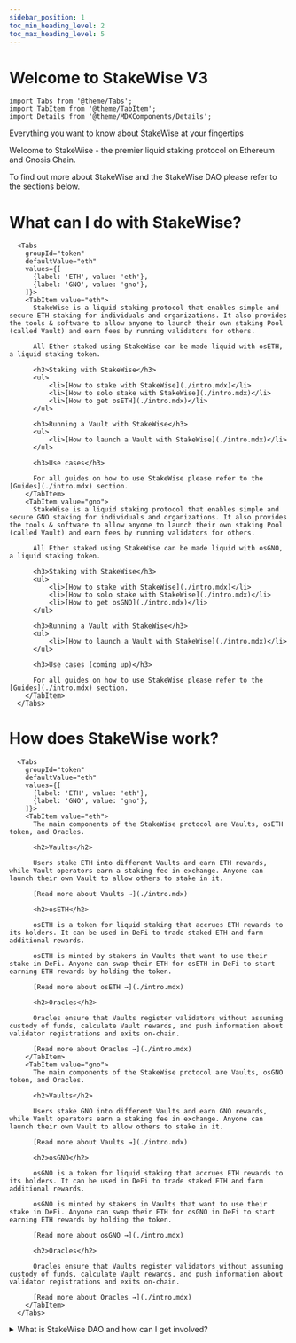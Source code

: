 ```yaml
---
sidebar_position: 1
toc_min_heading_level: 2
toc_max_heading_level: 5
---
```


# Welcome to StakeWise V3

```mdx-code-block
import Tabs from '@theme/Tabs';
import TabItem from '@theme/TabItem';
import Details from '@theme/MDXComponents/Details';
```

Everything you want to know about StakeWise at your fingertips

Welcome to StakeWise - the premier liquid staking protocol on Ethereum and Gnosis Chain.

To find out more about StakeWise and the StakeWise DAO please refer to the sections below.

# What can I do with StakeWise?

```mdx-code-block
  <Tabs
    groupId="token"
    defaultValue="eth"
    values={[
      {label: 'ETH', value: 'eth'},
      {label: 'GNO', value: 'gno'},
    ]}>
    <TabItem value="eth">
      StakeWise is a liquid staking protocol that enables simple and secure ETH staking for individuals and organizations. It also provides the tools & software to allow anyone to launch their own staking Pool (called Vault) and earn fees by running validators for others.

      All Ether staked using StakeWise can be made liquid with osETH, a liquid staking token.

      <h3>Staking with StakeWise</h3>
      <ul>
          <li>[How to stake with StakeWise](./intro.mdx)</li>
          <li>[How to solo stake with StakeWise](./intro.mdx)</li>
          <li>[How to get osETH](./intro.mdx)</li>
      </ul>

      <h3>Running a Vault with StakeWise</h3>
      <ul>
          <li>[How to launch a Vault with StakeWise](./intro.mdx)</li>
      </ul>

      <h3>Use cases</h3>

      For all guides on how to use StakeWise please refer to the [Guides](./intro.mdx) section.
    </TabItem>
    <TabItem value="gno">
      StakeWise is a liquid staking protocol that enables simple and secure GNO staking for individuals and organizations. It also provides the tools & software to allow anyone to launch their own staking Pool (called Vault) and earn fees by running validators for others.

      All Ether staked using StakeWise can be made liquid with osGNO, a liquid staking token.

      <h3>Staking with StakeWise</h3>
      <ul>
          <li>[How to stake with StakeWise](./intro.mdx)</li>
          <li>[How to solo stake with StakeWise](./intro.mdx)</li>
          <li>[How to get osGNO](./intro.mdx)</li>
      </ul>

      <h3>Running a Vault with StakeWise</h3>
      <ul>
          <li>[How to launch a Vault with StakeWise](./intro.mdx)</li>
      </ul>

      <h3>Use cases (coming up)</h3>

      For all guides on how to use StakeWise please refer to the [Guides](./intro.mdx) section.
    </TabItem>
  </Tabs>
```

# How does StakeWise work?

```mdx-code-block
  <Tabs
    groupId="token"
    defaultValue="eth"
    values={[
      {label: 'ETH', value: 'eth'},
      {label: 'GNO', value: 'gno'},
    ]}>
    <TabItem value="eth">
      The main components of the StakeWise protocol are Vaults, osETH token, and Oracles.

      <h2>Vaults</h2>

      Users stake ETH into different Vaults and earn ETH rewards, while Vault operators earn a staking fee in exchange. Anyone can launch their own Vault to allow others to stake in it.

      [Read more about Vaults →](./intro.mdx)

      <h2>osETH</h2>

      osETH is a token for liquid staking that accrues ETH rewards to its holders. It can be used in DeFi to trade staked ETH and farm additional rewards.

      osETH is minted by stakers in Vaults that want to use their stake in DeFi. Anyone can swap their ETH for osETH in DeFi to start earning ETH rewards by holding the token.

      [Read more about osETH →](./intro.mdx)

      <h2>Oracles</h2>
⃗
      Oracles ensure that Vaults register validators without assuming custody of funds, calculate Vault rewards, and push information about validator registrations and exits on-chain.

      [Read more about Oracles →](./intro.mdx)
    </TabItem>
    <TabItem value="gno">
      The main components of the StakeWise protocol are Vaults, osGNO token, and Oracles.

      <h2>Vaults</h2>

      Users stake GNO into different Vaults and earn GNO rewards, while Vault operators earn a staking fee in exchange. Anyone can launch their own Vault to allow others to stake in it.

      [Read more about Vaults →](./intro.mdx)

      <h2>osGNO</h2>

      osGNO is a token for liquid staking that accrues ETH rewards to its holders. It can be used in DeFi to trade staked ETH and farm additional rewards.

      osGNO is minted by stakers in Vaults that want to use their stake in DeFi. Anyone can swap their ETH for osGNO in DeFi to start earning ETH rewards by holding the token.

      [Read more about osGNO →](./intro.mdx)

      <h2>Oracles</h2>
⃗
      Oracles ensure that Vaults register validators without assuming custody of funds, calculate Vault rewards, and push information about validator registrations and exits on-chain.

      [Read more about Oracles →](./intro.mdx)
    </TabItem>
  </Tabs>
```

<details>
  <summary>What is StakeWise DAO and how can I get involved?</summary>

StakeWise DAO is a community of SWISE token holders that govern the parameters of the StakeWise protocol and control the assets of its Treasury.

  <h2>Governance resources</h2>

  <ul>
    <li>[StakeWise Forum 🔗](https://forum.stakewise.io/)</li>
    <li>[StakeWise Snapshot 🔗](https://vote.stakewise.io/)</li>
    <li>[StakeWise Governance Principles 🔗](https://forum.stakewise.io/t/stakewise-dao-governance-process/49)</li>
  </ul>
</details>
